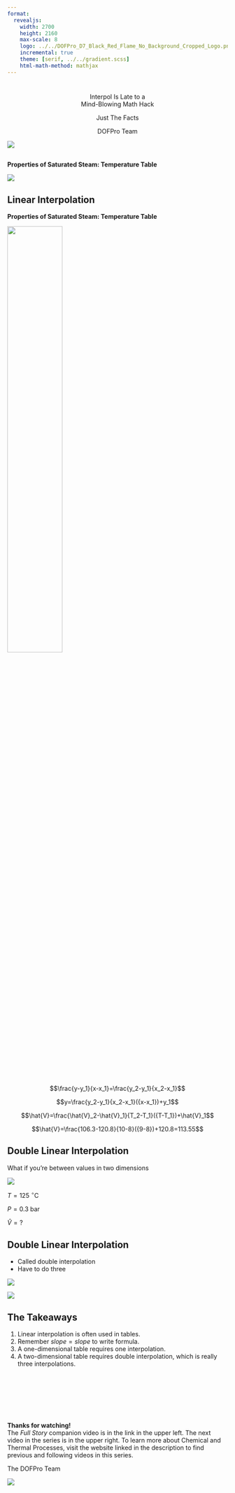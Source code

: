 ```yaml
---
format: 
  revealjs:
    width: 2700
    height: 2160
    max-scale: 8
    logo: ../../DOFPro_D7_Black_Red_Flame_No_Background_Cropped_Logo.png
    incremental: true
    theme: [serif, ../../gradient.scss]
    html-math-method: mathjax
---
```

# 

::: {.bigbold180 style="text-align: center;"}
Interpol Is Late to a</br>Mind-Blowing Math Hack
:::

::: {.bigbold style="text-align: center;"}
Just The Facts 
:::

::: {style="text-align: center;"}
DOFPro Team
:::

![](../../DOFPro_D7_Black_Red_Flame_No_Background_Cropped.png){.absolute left="22%" top="-50%"}

## 

**Properties of Saturated Steam: Temperature Table**

![](steamtable1d.png)

## Linear Interpolation

**Properties of Saturated Steam: Temperature Table**

![](steamtable1dBlowUp.png){.absolute width=50%}

:::{.fragment .absolute top=15% left=60%}
$$\frac{y-y_1}{x-x_1}=\frac{y_2-y_1}{x_2-x_1}$$
:::

:::{.fragment .absolute top=32% left=11%}
$$y=\frac{y_2-y_1}{x_2-x_1}({x-x_1})+y_1$$
:::

:::{.fragment .absolute top=50% left=10%}
$$\hat{V}=\frac{\hat{V}_2-\hat{V}_1}{T_2-T_1}({T-T_1})+\hat{V}_1$$
:::

:::{.fragment .absolute top=70% left=10%}
$$\hat{V}=\frac{106.3-120.8}{10-8}({9-8})+120.8=113.55$$
:::

## Double Linear Interpolation

What if you're between values in two dimensions

![](steamtable2d.png)

$T=125\ \mathrm{^\circ C}$

$P=0.3\ \mathrm{bar}$

$\hat{V}=?$


## Double Linear Interpolation

 - Called double interpolation
 - Have to do three

:::{.fragment}
![](DoubleInterpTfirst.png)
:::

:::{.fragment}
![](DoubleInterpPfirst.png)
:::


## The Takeaways

1. Linear interpolation is often used in tables.
2. Remember $slope = slope$ to write formula.
3. A one-dimensional table requires one interpolation.
4. A two-dimensional table requires double interpolation, which is really three interpolations.


#
::: {.centered}
 </br></br></br></br></br>**Thanks for watching!** </br> The *Full Story* companion video is in the link in the upper left. The next video in the series is in the upper right. To learn more about Chemical and Thermal Processes, visit the website linked in the description to find previous and following videos in this series.
:::

::: {.absolute top=125% left=35%}
The DOFPro Team
:::

![](../../DOFPro_D7_Black_Red_Flame_No_Background_Cropped.png){.absolute left="20%" top="100%"}